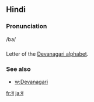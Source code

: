 == Hindi ==

=== Pronunciation ===
/ba/

=== ===

Letter of the [[Devanagari alphabet]].

=== See also ===

* [[w:Devanagari]]

[[fr:ब]]
[[ja:ब]]